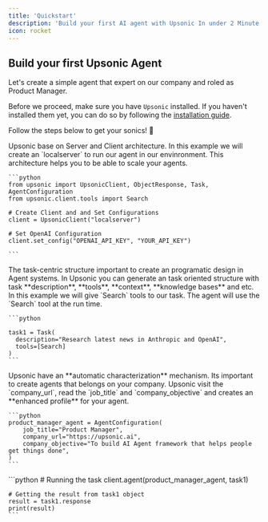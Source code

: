 ```yaml
---
title: 'Quickstart'
description: 'Build your first AI agent with Upsonic In under 2 Minute'
icon: rocket
---
```


## Build your first Upsonic Agent

Let's create a simple agent that expert on our company and roled as Product Manager.

Before we proceed, make sure you have `Upsonic` installed.
If you haven't installed them yet, you can do so by following the [installation guide](/installation).

Follow the steps below to get your sonics! 🦔



<Steps>
  <Step title="Creating Client">
    Upsonic base on Server and Client architecture. In this example we will create an `localserver` to run our agent in our envinronment. This architecture helps you to be able to scale your agents.

    ```python
    from upsonic import UpsonicClient, ObjectResponse, Task, AgentConfiguration
    from upsonic.client.tools import Search

    # Create Client and and Set Configurations
    client = UpsonicClient("localserver")

    # Set OpenAI Configuration
    client.set_config("OPENAI_API_KEY", "YOUR_API_KEY")

    ```




  </Step>

  <Step title="Generate your First Task">
    The task-centric structure important to create an programatic design in Agent systems. In Upsonic you can generate an task oriented structure with task **description**, **tools**, **context**, **knowledge bases** and etc. In this example we will give `Search` tools to our task. The agent will use the `Search` tool at the run time.



    ```python

    task1 = Task(
      description="Research latest news in Anthropic and OpenAI", 
      tools=[Search]
    )
    ```


  </Step>

  <Step title="Generate an Expert Agent of Our Company">
    Upsonic have an **automatic characterization** mechanism. Its important to create agents that belongs on your company. Upsonic visit the `company_url`, read the `job_title` and `company_objective` and creates an **enhanced profile** for your agent.



    ```python
    product_manager_agent = AgentConfiguration(
        job_title="Product Manager",
        company_url="https://upsonic.ai",
        company_objective="To build AI Agent framework that helps people get things done",
    )
    ```




  </Step>

  <Step title="Running the Task on Agent">
    ```python
    # Running the task
    client.agent(product_manager_agent, task1)

    # Getting the result from task1 object
    result = task1.response
    print(result)
    ```




  </Step>
</Steps>
